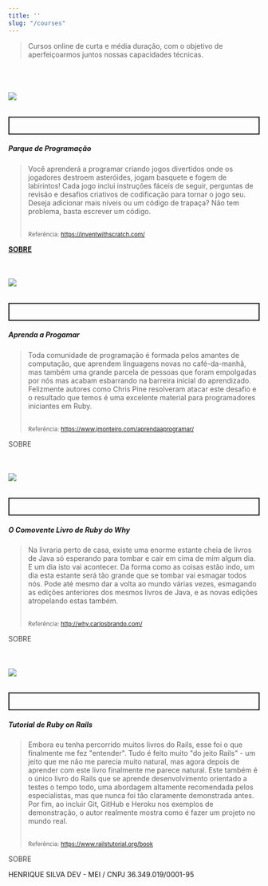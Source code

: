 ```yaml
---
title: ''
slug: "/courses"
---
```


>  Cursos online de curta e média duração, com o objetivo de aperfeiçoarmos juntos nossas capacidades técnicas.

<br /><br />

###### ![](/assets/img/scratch-programming-playground.jpg)

<p style="border: 2px solid; padding: 1rem">

##### Parque de Programação

  <blockquote>
    Você aprenderá a programar criando jogos divertidos onde os jogadores destroem asteróides,
    jogam basquete e fogem de labirintos!
    Cada jogo inclui instruções fáceis de seguir, perguntas de revisão e desafios 
    criativos de codificação para tornar o jogo seu. Deseja adicionar mais níveis ou um código de
    trapaça? Não tem problema, basta escrever um código.
    <br /><br />

  <small>Referência: https://inventwithscratch.com/</small>
  </blockquote>

[**SOBRE**](/course/scratch-programming-playground)
</p>

<br />

###### ![](/assets/img/learn-to-program.jpg)

<p style="border: 2px solid; padding: 1rem">

##### Aprenda a Progamar

  <blockquote>  
    Toda comunidade de programação é formada pelos amantes de computação, que aprendem 
    linguagens novas no café-da-manhã, mas também uma grande parcela de pessoas que
    foram empolgadas por nós mas acabam esbarrando na barreira inicial do aprendizado.
    Felizmente autores como Chris Pine resolveram atacar este desafio e o resultado que 
    temos é uma excelente material para programadores iniciantes em Ruby.  
    <br /><br />

  <small>Referência: https://www.jmonteiro.com/aprendaaprogramar/</small>
  </blockquote>

<span style="opacity: 0.8" >SOBRE</span>
</p>

<br />

###### ![](/assets/img/poignant-guide.jpg)

<p style="border: 2px solid; padding: 1rem">

##### O Comovente Livro de Ruby do Why

  <blockquote>  
    Na livraria perto de casa, existe uma enorme estante cheia de livros de Java só 
    esperando para tombar e cair em cima de mim algum dia. E um dia isto vai acontecer. 
    Da forma como as coisas estão indo, um dia esta estante será tão grande que se tombar
    vai esmagar todos nós. Pode até mesmo dar a volta ao mundo várias vezes, esmagando as edições 
    anteriores dos mesmos livros de Java, e as novas edições atropelando estas também.  
    <br /><br />

  <small>Referência: http://why.carlosbrando.com/</small>
  </blockquote>

<span style="opacity: 0.8" >SOBRE</span>
</p>

<br />

###### ![](/assets/img/ruby-on-rails-tutorial.jpg)

<p style="border: 2px solid; padding: 1rem">

##### Tutorial de Ruby on Rails

  <blockquote>
  Embora eu tenha percorrido muitos livros do Rails, esse foi o que finalmente me fez "entender".
  Tudo é feito muito "do jeito Rails" - um jeito que me não me parecia muito natural, mas agora depois de 
  aprender com este livro finalmente me parece natural. 
  Este também é o único livro do Rails que se aprende desenvolvimento orientado a testes o tempo todo, 
  uma abordagem altamente recomendada pelos especialistas, mas que nunca foi tão claramente demonstrada antes.
  Por fim, ao incluir Git, GitHub e Heroku nos exemplos de demonstração, o autor realmente mostra como é fazer um projeto
  no mundo real.
  <br /><br />
  
  <small>Referência: https://www.railstutorial.org/book</small>
  </blockquote>

<span style="opacity: 0.8" >SOBRE</span>
</p>


HENRIQUE SILVA DEV - MEI / CNPJ 36.349.019/0001-95